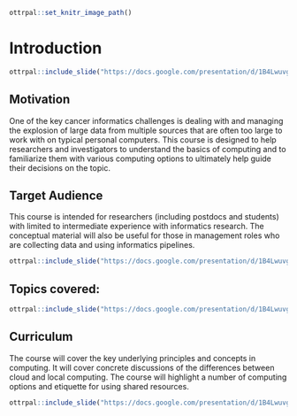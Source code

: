 


```r
ottrpal::set_knitr_image_path()
```

# Introduction

```r
ottrpal::include_slide("https://docs.google.com/presentation/d/1B4LwuvgA6aUopOHEAbES1Agjy7Ex2IpVAoUIoBFbsq0/edit#slide=id.p")
```

## Motivation

One of the key cancer informatics challenges is dealing with and managing the explosion of large data from multiple sources that are often too large to work with on typical personal computers. This course is designed to help researchers and investigators to understand the basics of computing and to familiarize them with various computing  options to ultimately help guide their decisions on the topic.

## Target Audience

This course is intended for researchers (including postdocs and students) with limited to intermediate experience with informatics research. The conceptual material will also be useful for those in management roles who are collecting data and using informatics pipelines.


```r
ottrpal::include_slide("https://docs.google.com/presentation/d/1B4LwuvgA6aUopOHEAbES1Agjy7Ex2IpVAoUIoBFbsq0/edit#slide=id.g11db82d2864_1_65")
```

## Topics covered:

```r
ottrpal::include_slide("https://docs.google.com/presentation/d/1B4LwuvgA6aUopOHEAbES1Agjy7Ex2IpVAoUIoBFbsq0/edit#slide=id.g11db82d2864_1_81")
```

## Curriculum

The course will cover the key underlying principles and concepts in computing. It will cover concrete discussions of the differences between cloud and local computing. The course will highlight a number of computing options and etiquette for using shared resources.


```r
ottrpal::include_slide("https://docs.google.com/presentation/d/1B4LwuvgA6aUopOHEAbES1Agjy7Ex2IpVAoUIoBFbsq0/edit#slide=id.gf5f8818810_1_5")
```

